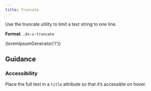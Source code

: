 ```yaml
---
title: Truncate
---
```


Use the truncate utility to limit a text string to one line.

**Format**: `.ds-u-truncate`

<EmbeddedExample>
    <p class="ds-u-truncate ds-u-margin--0" title={loremIpsumGenerator('l')}>{loremIpsumGenerator('l')}</p>
</EmbeddedExample>

## Guidance

### Accessibility

Place the full text in a `title` attribute so that it’s accessible on hover.
